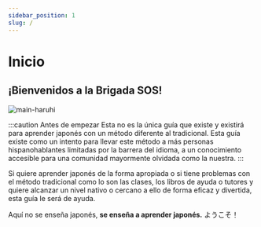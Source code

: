 ```yaml
---
sidebar_position: 1
slug: /
---
```


# Inicio
<h2>¡Bienvenidos a la Brigada SOS!</h2>

![main-haruhi](../assets/introduction/main_haruhi.gif)

:::caution Antes de empezar
Esta no es la única guía que existe y existirá para aprender japonés con un método diferente al tradicional. Esta guía existe como un intento para llevar este método a más personas hispanohablantes limitadas por la barrera del idioma, a un conocimiento accesible para una comunidad mayormente olvidada como la nuestra. 
:::

Si quiere aprender japonés de la forma apropiada o si tiene problemas con el método tradicional como lo son las clases, los libros de ayuda o tutores y quiere alcanzar un nivel nativo o cercano a ello de forma eficaz y divertida, esta guía le será de ayuda.

Aquí no se enseña japonés, **se enseña a aprender japonés.** ようこそ！
 